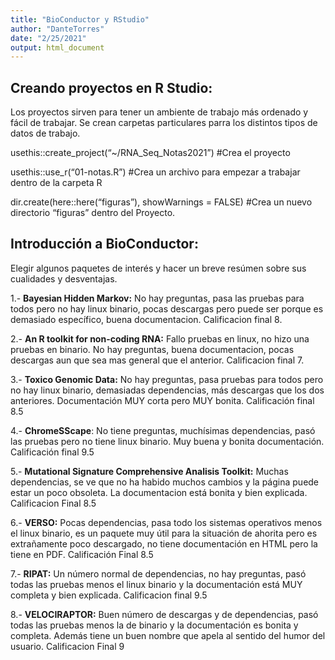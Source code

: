 ```yaml
---
title: "BioConductor y RStudio"
author: "DanteTorres"
date: "2/25/2021"
output: html_document
---
```


## Creando proyectos en R Studio:
Los proyectos sirven para tener un ambiente de trabajo más ordenado y fácil de trabajar. Se crean carpetas particulares parra los distintos tipos de datos de trabajo.

usethis::create_project("~/RNA_Seq_Notas2021")   #Crea el proyecto

usethis::use_r("01-notas.R") #Crea un archivo para empezar a trabajar dentro de la carpeta R

dir.create(here::here("figuras"), showWarnings = FALSE) #Crea un nuevo directorio "figuras" dentro del Proyecto.


## Introducción a BioConductor:
Elegir algunos paquetes de interés y hacer un breve resúmen sobre sus cualidades y desventajas. 

1.- **Bayesian Hidden Markov:** No hay preguntas, pasa las pruebas para todos pero no hay linux binario, pocas descargas pero puede ser porque es demasiado específico, buena documentacion. Calificacion final 8.

2.- **An R toolkit for non-coding RNA:** Fallo pruebas en linux, no hizo una pruebas en binario. No hay preguntas, buena documentacion, pocas descargas aun que sea mas general que el anterior. Calificacion final 7.

3.- **Toxico Genomic Data:** No hay preguntas, pasa pruebas para todos pero no hay linux binario, demasiadas dependencias, más descargas que los dos anteriores. Documentación MUY corta pero MUY bonita. Calificación final 8.5

4.- **ChromeSScape**: No tiene preguntas, muchísimas dependencias, pasó las pruebas pero no tiene linux binario. Muy buena y bonita documentación. Calificación final 9.5

5.- **Mutational Signature Comprehensive Analisis Toolkit:**  Muchas dependencias, se ve que no ha habido muchos cambios y la página puede estar un poco obsoleta. La documentacion está bonita y bien explicada.  Calificacion Final 8.5

6.- **VERSO:** Pocas dependencias, pasa todo los sistemas operativos menos el linux binario, es un paquete muy útil para la situación de ahorita pero es extrañamente poco descargado, no tiene documentación en HTML pero la tiene en PDF. Calificación Final 8.5

7.- **RIPAT:** Un número normal de dependencias, no hay preguntas, pasó todas las pruebas menos el linux binario y la documentación está MUY completa y bien explicada. Calificacion final 9.5

8.- **VELOCIRAPTOR:** Buen número de descargas y de dependencias, pasó todas las pruebas menos la de binario y la documentación es bonita y completa. Además tiene un buen nombre que apela al sentido del humor del usuario. Calificacion Final 9
